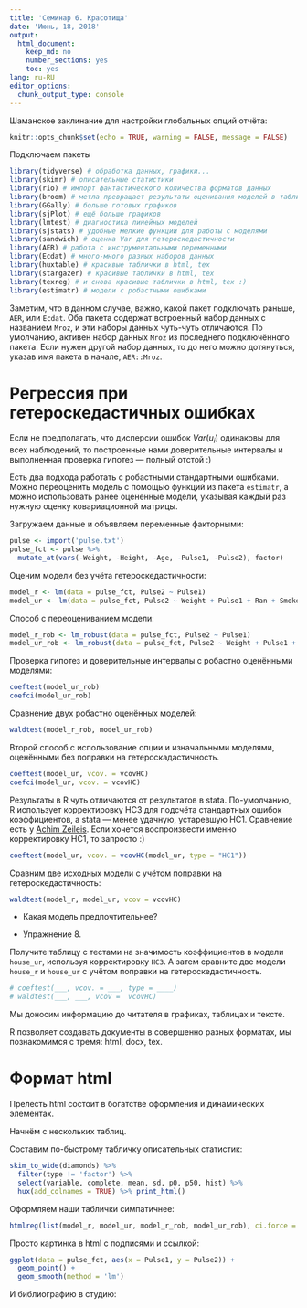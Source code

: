 ```yaml
---
title: 'Семинар 6. Красотища'
date: 'Июнь, 18, 2018'
output:
  html_document:
    keep_md: no
    number_sections: yes
    toc: yes
lang: ru-RU
editor_options:
  chunk_output_type: console
---
```




Шаманское заклинание для настройки глобальных опций отчёта:
```r
knitr::opts_chunk$set(echo = TRUE, warning = FALSE, message = FALSE)
```

Подключаем пакеты
```r
library(tidyverse) # обработка данных, графики...
library(skimr) # описательные статистики
library(rio) # импорт фантастического количества форматов данных
library(broom) # метла превращает результаты оценивания моделей в таблички
library(GGally) # больше готовых графиков
library(sjPlot) # ещё больше графиков
library(lmtest) # диагностика линейных моделей
library(sjstats) # удобные мелкие функции для работы с моделями
library(sandwich) # оценка Var для гетероскедастичности
library(AER) # работа с инструментальными переменными
library(Ecdat) # много-много разных наборов данных
library(huxtable) # красивые таблички в html, tex
library(stargazer) # красивые таблички в html, tex
library(texreg) # и снова красивые таблички в html, tex :)
library(estimatr) # модели с робастными ошибками
```

Заметим, что в данном случае, важно, какой пакет подключать раньше, `AER`, или `Ecdat`.
Оба пакета содержат встроенный набор данных с названием `Mroz`, и эти наборы данных чуть-чуть отличаются.
По умолчанию, активен набор данных `Mroz` из последнего подключённого пакета.
Если нужен другой набор данных, то до него можно дотянуться, указав имя пакета в начале, `AER::Mroz`.


# Регрессия при гетероскедастичных ошибках

Если не предполагать, что дисперсии ошибок $Var(u_i)$ одинаковы для всех наблюдений,
то построенные нами доверительные интервалы и выполненная проверка гипотез — полный отстой :)

Есть два подхода работать с робастными стандартными ошибками.
Можно переоценить модель с помощью функций из пакета `estimatr`,
а можно использовать ранее оцененные модели, указывая каждый раз нужную оценку ковариационной матрицы.


Загружаем данные и объявляем переменные факторными:
```r
pulse <- import('pulse.txt')
pulse_fct <- pulse %>%
  mutate_at(vars(-Weight, -Height, -Age, -Pulse1, -Pulse2), factor)
```

Оценим модели без учёта гетероскедастичности:
```r
model_r <- lm(data = pulse_fct, Pulse2 ~ Pulse1)
model_ur <- lm(data = pulse_fct, Pulse2 ~ Weight + Pulse1 + Ran + Smokes)
```

Способ с переоцениванием модели:
```r
model_r_rob <- lm_robust(data = pulse_fct, Pulse2 ~ Pulse1)
model_ur_rob <- lm_robust(data = pulse_fct, Pulse2 ~ Weight + Pulse1 + Ran + Smokes)
```

Проверка гипотез и доверительные интервалы с робастно оценёнными моделями:
```r
coeftest(model_ur_rob)
coefci(model_ur_rob)
```

Сравнение двух робастно оценённых моделей:
```r
waldtest(model_r_rob, model_ur_rob)
```

Второй способ с использование опции и изначальными моделями, оценёнными без поправки на гетероскадастичность.
```r
coeftest(model_ur, vcov. = vcovHC)
coefci(model_ur, vcov. = vcovHC)
```

Результаты в R чуть отличаются от результатов в stata.
По-умолчанию, R использует корректировку HC3 для подсчёта стандартных ошибок коэффициентов, а stata — менее удачную, устаревшую HC1.
Сравнение есть у [Achim Zeileis](https://cran.r-project.org/web/packages/sandwich/vignettes/sandwich.pdf).
Если хочется воспроизвести именно корректировку HC1, то запросто :)

```r
coeftest(model_ur, vcov. = vcovHC(model_ur, type = "HC1"))
```

Сравним две исходных модели с учётом поправки на гетероскедастичность:
```r
waldtest(model_r, model_ur, vcov = vcovHC)
```

- Какая модель предпочтительнее?


* Упражнение 8.

Получите таблицу с тестами на значимость коэффициентов в модели `house_ur`,
используя корректировку `HC3`.
А затем сравните две модели `house_r` и `house_ur` с учётом поправки на гетероскедастичность.

```r
# coeftest(___, vcov. = ___, type = ____)
# waldtest(___, ___, vcov =  vcovHC)
```





Мы доносим информацию до читателя в графиках, таблицах и тексте.

R позволяет создавать документы в совершенно разных форматах, мы познакомимся с тремя: html, docx, tex.




# Формат html

Прелесть html состоит в богатстве оформления и динамических элементах.

Начнём с нескольких таблиц.

Составим по-быстрому табличку описательных статистик:
```r
skim_to_wide(diamonds) %>%
  filter(type != 'factor') %>%
  select(variable, complete, mean, sd, p0, p50, hist) %>%
  hux(add_colnames = TRUE) %>% print_html()
```

Оформляем наши таблички симпатичнее:
```r
htmlreg(list(model_r, model_ur, model_r_rob, model_ur_rob), ci.force = FALSE)
```



Просто картинка в html с подписями и ссылкой:
```r
ggplot(data = pulse_fct, aes(x = Pulse1, y = Pulse2)) +
  geom_point() +
  geom_smooth(method = 'lm')
```


И библиографию в студию:
